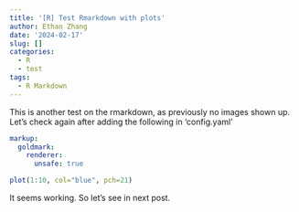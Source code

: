 ```yaml
---
title: '[R] Test Rmarkdown with plots'
author: Ethan Zhang
date: '2024-02-17'
slug: []
categories:
  - R
  - test
tags:
  - R Markdown
---
```


This is another test on the rmarkdown, as previously no images shown up.
Let's check again after adding the following in 'config.yaml'

```yaml
markup:
  goldmark:
    renderer:
      unsafe: true
```

```r
plot(1:10, col="blue", pch=21)
```

It seems working. So let's see in next post.
